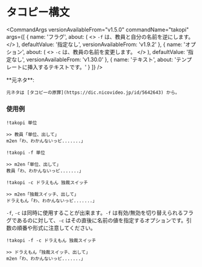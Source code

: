 

# タコピー構文

<CommandArgs
  versionAvailableFrom="v1.5.0"
  commandName="takopi"
  args={[
    {
      name: 'フラグ',
      about: (
        <>
          <code>-f</code> は、教員と自分の名前を逆にします。
        </>
      ),
      defaultValue: '指定なし',
      versionAvailableFrom: 'v1.9.2'
    },
    {
      name: 'オプション',
      about: (
        <>
          <code>-c</code> は、教員の名前を変更します。
        </>
      ),
      defaultValue: '指定なし',
      versionAvailableFrom: 'v1.30.0'
    },
    {
      name: 'テキスト',
      about: 'テンプレートに挿入するテキストです。'
    }
  ]}
/>

<Callout type="info">
    **元ネタ**:

    元ネタは [タコピーの原罪](https://dic.nicovideo.jp/id/5642643) から。

</Callout>

### 使用例

`!takopi 単位`

```
>> 教員「単位、出して」
m2en「わ、わかんないっピ.......」
```

`!takopi -f 単位`

```
>> m2en「単位、出して」
教員「わ、わかんないっピ.......」
```

`!takopi -c ドラえもん 独裁スイッチ`

```
>> m2en「独裁スイッチ、出して」
ドラえもん「わ、わかんないっピ.......」
```

<Callout type="warning">

`-f`, `-c` は同時に使用することが出来ます。`-f` は有効/無効を切り替えられるフラグであるのに対して、`-c` はその直後に名前の値を指定するオプションです。引数の順番や形式に注意してください。

`!takopi -f -c ドラえもん 独裁スイッチ`

```
>> ドラえもん「独裁スイッチ、出して」
m2en「わ、わかんないっピ.......」
```

</Callout>
